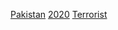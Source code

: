 {{cat topic in year| topic=巴基斯坦恐怖活動| year=2020}}

[[Category:2020年恐怖活动|Pakistan]]
[[Category:巴基斯坦各年恐怖活動|2020]]
[[Category:2020年巴基斯坦罪案|Terrorist]]
